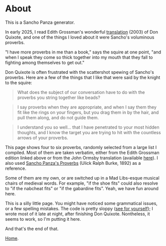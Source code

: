 # About

This is a Sancho Panza generator.

In early 2025, I read Edith Grossman's wonderful [translation](https://www.theguardian.com/books/2004/jan/25/classics.miguelcervantes) (2003) of Don Quixote, and one of the things I loved about it were Sancho's voluminous proverbs.

"I have more proverbs in me than a book," says the squire at one point, "and when I speak they come so thick together into my mouth that they fall to fighting among themselves to get out."

Don Quixote is often frustrated with the scattershot spewing of Sancho's proverbs. Here are a few of the things that I like that were said by the knight to the squire:

> What does the subject of our conversation have to do with the proverbs you string together like beads?

> I say proverbs when they are appropriate, and when I say them they fit like the rings on your fingers, but you drag them in by the hair, and pull them along, and do not guide them.

> I understand you so well... that I have penetrated to your most hidden thoughts, and I know the target you are trying to hit with the countless arrows of your proverbs.

This page shows four to six proverbs, randomly selected from a large list I compiled. Most of them are taken verbatim, either from the Edith Grossman edition linked above or from the John Ormsby translation (available [here](https://www.gutenberg.org/cache/epub/996/pg996-images.html)). I also used [Sancho Panza's Proverbs](https://archive.org/details/sanchopanzasprov00cerv/page/n25/mode/2up) (Ulick Ralph Burke, 1892) as a reference.

Some of them are my own, or are switched up in a Mad Libs-esque musical chairs of medieval words. For example, "if the shoe fits" could also resolve to "if the nabcheat fits" or "if the gabardine fits". Yeah, we have fun around here.

This is a silly little page. You might have noticed some grammatical issues, or a few spelling mistakes. The code is pretty sloppy ([see for yourself](https://github.com/probablyduncan/duncanpetrie.astro.v2/blob/a3c6cac0a72661b1c24986c2f19bd924c597b583/src/pages/sancho.astro)); I wrote most of it late at night, after finishing Don Quixote. Nontheless, it seems to work, so I'm putting it here.

And that's the end of that.

[Home](/).